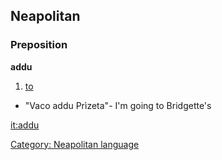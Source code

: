 ==Neapolitan==
===Preposition===
'''addu'''
#[[to]]
*"Vaco addu Prìzeta"- I'm going to Bridgette's

[[Category: Neapolitan language]]

[[it:addu]]